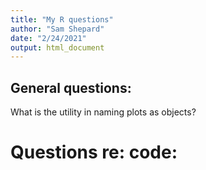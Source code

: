 ```yaml
---
title: "My R questions"
author: "Sam Shepard"
date: "2/24/2021"
output: html_document
---
```


## General questions:
What is the utility in naming plots as objects?





# Questions re: code:
```r



```


```r



```





